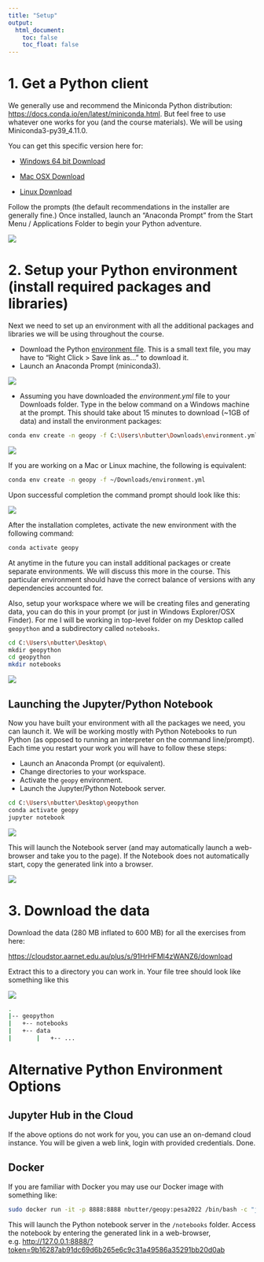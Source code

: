 ```yaml
---
title: "Setup"
output:
  html_document:
    toc: false
    toc_float: false
---
```



# 1. Get a Python client
We generally use and recommend the Miniconda Python distribution: [https://docs.conda.io/en/latest/miniconda.html](https://docs.conda.io/en/latest/miniconda.html). But feel free to use whatever one works for you (and the course materials). We will be using Miniconda3-py39_4.11.0.

You can get this specific version here for:

* [Windows 64 bit Download](https://repo.anaconda.com/miniconda/Miniconda3-py39_4.11.0-Windows-x86_64.exe)

* [Mac OSX Download](https://repo.anaconda.com/miniconda/Miniconda3-py39_4.11.0-MacOSX-x86_64.pkg)

* [Linux Download](https://repo.anaconda.com/miniconda/Miniconda3-py39_4.11.0-Linux-x86_64.sh)

Follow the prompts (the default recommendations in the installer are generally fine.)
Once installed, launch an "Anaconda Prompt" from the Start Menu / Applications Folder to begin your Python adventure.

![](fig/setup00.png)


# 2. Setup your Python environment (install required packages and libraries)

Next we need to set up an environment with all the additional packages and libraries we will be using throughout the course.

* Download the Python [environment file](./environment.yml). This is a small text file, you may have to "Right Click > Save link as..." to download it.
* Launch an Anaconda Prompt (miniconda3).

![](fig/setup01.png)

* Assuming you have downloaded the *environment.yml* file to your Downloads folder. Type in the below command on a Windows machine at the prompt. This should take about 15 minutes to download (~1GB of data) and install the environment packages:

```sh
conda env create -n geopy -f C:\Users\nbutter\Downloads\environment.yml
```

![](fig/setup02.png)

If you are working on a Mac or Linux machine, the following is equivalent:

```sh
conda env create -n geopy -f ~/Downloads/environment.yml
```


Upon successful completion the command prompt should look like this:

![](fig/setup03.png)


After the installation completes, activate the new environment with the following command:

```sh
conda activate geopy
```

At anytime in the future you can install additional packages or create separate environments. We will discuss this more in the course. This particular environment should have the correct balance of versions with any dependencies accounted for.

Also, setup your workspace where we will be creating files and generating data, you can do this in your prompt (or just in Windows Explorer/OSX Finder). For me I will be working in top-level folder on my Desktop called ```geopython``` and a subdirectory called ```notebooks```.

```sh
cd C:\Users\nbutter\Desktop\
mkdir geopython
cd geopython
mkdir notebooks
```

![](fig/setup-python.png)

## Launching the Jupyter/Python Notebook

Now you have built your environment with all the packages we need, you can launch it. We will be working mostly with Python Notebooks to run Python (as opposed to running an interpreter on the command line/prompt). Each time you restart your work you will have to follow these steps:

* Launch an Anaconda Prompt (or equivalent).
* Change directories to your workspace.
* Activate the ```geopy``` environment.
* Launch the Jupyter/Python Notebook server.

```sh
cd C:\Users\nbutter\Desktop\geopython
conda activate geopy
jupyter notebook
```

![](fig/jupyter.png)

This will launch the Notebook server (and may automatically launch a web-browser and take you to the page). If the Notebook does not automatically start, copy the generated link into a browser.

![](fig/jupyter_browser.png)

# 3. Download the data

Download the data (280 MB inflated to 600 MB) for all the exercises from here:

[https://cloudstor.aarnet.edu.au/plus/s/91HrHFMl4zWANZ6/download](https://cloudstor.aarnet.edu.au/plus/s/91HrHFMl4zWANZ6/download)

Extract this to a directory you can work in.
Your file tree should look like something like this

![](fig/setup-folder.png)


```sh
.
|-- geopython
|   +-- notebooks
|   +-- data
|       |   +-- ...
```



# Alternative Python Environment Options

## Jupyter Hub in the Cloud

If the above options do not work for you, you can use an on-demand cloud instance. You will be given a web link, login with provided credentials. Done.


## Docker

If you are familiar with Docker you may use our Docker image with something like:

```sh
sudo docker run -it -p 8888:8888 nbutter/geopy:pesa2022 /bin/bash -c "jupyter notebook --allow-root --ip=0.0.0.0 --no-browser"
```
This will launch the Python notebook server in the ```/notebooks``` folder. Access the notebook by entering the generated link in a web-browser, e.g. [http://127.0.0.1:8888/?token=9b16287ab91dc69d6b265e6c9c31a49586a35291bb20d0ab](http://127.0.0.1:8888/?token=9b16287ab91dc69d6b265e6c9c31a49586a35291bb20d0ab)